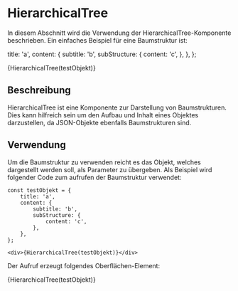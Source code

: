 
<Meta title="TreeStructures" component={HierarchicalTree} />

# HierarchicalTree

In diesem Abschnitt wird die Verwendung der HierarchicalTree-Komponente beschrieben. Ein einfaches
Beispiel für eine Baumstruktur ist:

  title: 'a',
  content: {
    subtitle: 'b',
    subStructure: {
      content: 'c',
    },
  },
};

<Preview>{HierarchicalTree(testObjekt)}</Preview>

## Beschreibung

HierarchicalTree ist eine Komponente zur Darstellung von Baumstrukturen. Dies kann
hilfreich sein um den Aufbau und Inhalt eines Objektes darzustellen, da JSON-Objekte
ebenfalls Baumstrukturen sind.

## Verwendung

Um die Baumstruktur zu verwenden reicht es das Objekt, welches dargestellt werden soll,
als Parameter zu übergeben. Als Beispiel wird folgender Code zum aufrufen der
Baumstruktur verwendet:

    const testObjekt = {
        title: 'a',
        content: {
            subtitle: 'b',
            subStructure: {
                content: 'c',
            },
        },
    };

    <div>{HierarchicalTree(testObjekt)}</div>

Der Aufruf erzeugt folgendes Oberflächen-Element:

<Preview>
  <Story name="Basic Example">{HierarchicalTree(testObjekt)}</Story>
</Preview>
